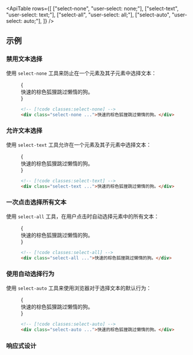 

<ApiTable
  rows={[
    ["select-none", "user-select: none;"],
    ["select-text", "user-select: text;"],
    ["select-all", "user-select: all;"],
    ["select-auto", "user-select: auto;"],
  ]}
/>

## 示例

### 禁用文本选择

使用 `select-none` 工具来防止在一个元素及其子元素中选择文本：

<Figure hint="尝试选择文本以查看预期行为">

<Example>
  {
    <div className="flex justify-center">
      <div className="dark:highlight-white/5 inline-flex rounded-lg bg-white px-4 py-3 text-center font-sans text-sm font-semibold text-gray-900 ring-1 ring-gray-900/5 select-none dark:bg-gray-800 dark:text-gray-200 dark:ring-0">
        快速的棕色狐狸跳过懒惰的狗。
      </div>
    </div>
  }
</Example>

```html
<!-- [!code classes:select-none] -->
<div class="select-none ...">快速的棕色狐狸跳过懒惰的狗。</div>
```

</Figure>

### 允许文本选择

使用 `select-text` 工具允许在一个元素及其子元素中选择文本：

<Figure hint="尝试选择文本以查看预期行为">

<Example>
  {
    <div className="flex justify-center">
      <div className="dark:highlight-white/5 inline-flex rounded-lg bg-white px-4 py-3 text-center font-sans text-sm font-semibold text-gray-900 ring-1 ring-gray-900/5 select-text dark:bg-gray-800 dark:text-gray-200 dark:ring-0">
        快速的棕色狐狸跳过懒惰的狗。
      </div>
    </div>
  }
</Example>

```html
<!-- [!code classes:select-text] -->
<div class="select-text ...">快速的棕色狐狸跳过懒惰的狗。</div>
```

</Figure>

### 一次点击选择所有文本

使用 `select-all` 工具，在用户点击时自动选择元素中的所有文本：

<Figure hint="尝试点击文本以查看预期行为">

<Example>
  {
    <div className="flex justify-center">
      <div className="dark:highlight-white/5 inline-flex rounded-lg bg-white px-4 py-3 text-center font-sans text-sm font-semibold text-gray-900 ring-1 ring-gray-900/5 select-all dark:bg-gray-800 dark:text-gray-200 dark:ring-0">
        快速的棕色狐狸跳过懒惰的狗。
      </div>
    </div>
  }
</Example>

```html
<!-- [!code classes:select-all] -->
<div class="select-all ...">快速的棕色狐狸跳过懒惰的狗。</div>
```

</Figure>

### 使用自动选择行为

使用 `select-auto` 工具来使用浏览器对于选择文本的默认行为：

<Figure hint="尝试选择文本以查看预期行为">

<Example>
  {
    <div className="flex justify-center">
      <div className="dark:highlight-white/5 inline-flex rounded-lg bg-white px-4 py-3 text-center font-sans text-sm font-semibold text-gray-900 ring-1 ring-gray-900/5 select-auto dark:bg-gray-800 dark:text-gray-200 dark:ring-0">
        快速的棕色狐狸跳过懒惰的狗。
      </div>
    </div>
  }
</Example>

```html
<!-- [!code classes:select-auto] -->
<div class="select-auto ...">快速的棕色狐狸跳过懒惰的狗。</div>
```

</Figure>

### 响应式设计

<ResponsiveDesign property="user-select" defaultClass="select-none" featuredClass="select-all" />
